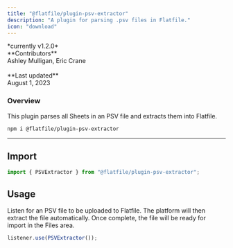 ```yaml
---
title: "@flatfile/plugin-psv-extractor"
description: "A plugin for parsing .psv files in Flatfile."
icon: "download"
---
```


<CardGroup cols={1}>
  <Card
    title="@flatfile/plugin-psv-extractor"
    href="https://github.com/FlatFilers/flatfile-plugins/tree/main/plugins/psv-extractor"
    icon="github"
  >
    *currently v1.2.0*
    <br />
    **Contributors**
    <br />
    Ashley Mulligan, Eric Crane
    <br />
    <br />
    **Last updated**
    <br />
    August 1, 2023
  </Card>
</CardGroup>

### Overview

This plugin parses all Sheets in an PSV file and extracts them into Flatfile.

```SSH Install
npm i @flatfile/plugin-psv-extractor
```

---

## Import

```js
import { PSVExtractor } from "@flatfile/plugin-psv-extractor";
```

## Usage

Listen for an PSV file to be uploaded to Flatfile. The platform will then extract the file automatically. Once complete, the file will be ready for import in the Files area.

```js
listener.use(PSVExtractor());
```
